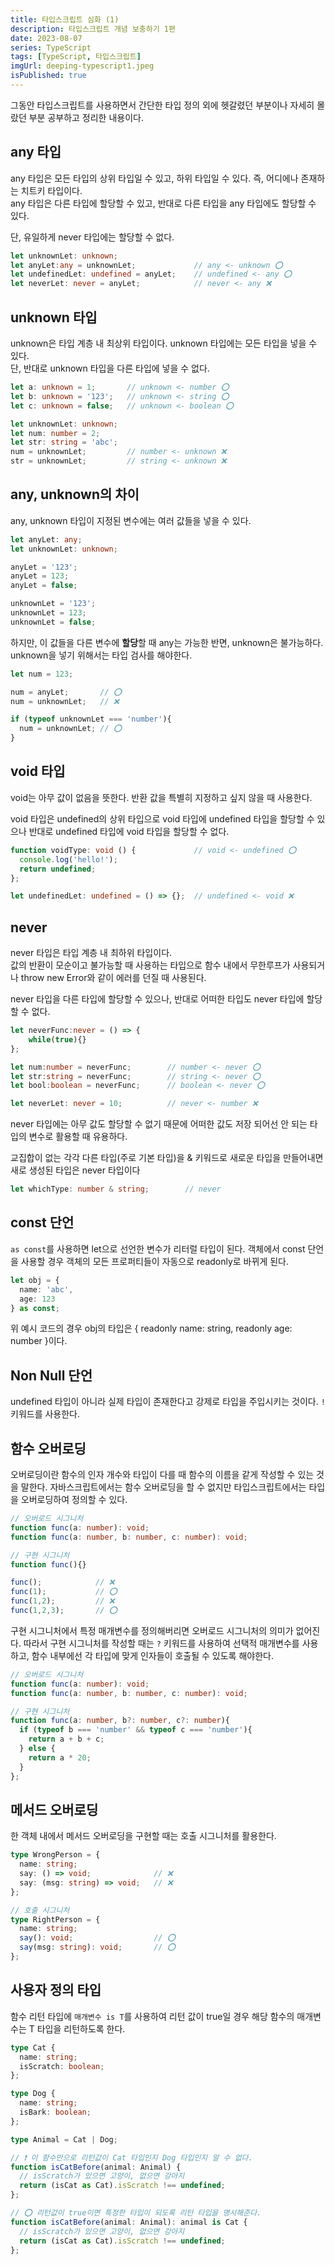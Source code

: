 ```yaml
---
title: 타입스크립트 심화 (1)
description: 타입스크립트 개념 보충하기 1편
date: 2023-08-07
series: TypeScript
tags: [TypeScript, 타입스크립트]
imgUrl: deeping-typescript1.jpeg
isPublished: true
---
```


그동안 타입스크립트를 사용하면서 간단한 타입 정의 외에 헷갈렸던 부분이나 자세히 몰랐던 부분 공부하고 정리한 내용이다.

## any 타입

any 타입은 모든 타입의 상위 타입일 수 있고, 하위 타입일 수 있다. 즉, 어디에나 존재하는 치트키 타입이다.  
any 타입은 다른 타입에 할당할 수 있고, 반대로 다른 타입을 any 타입에도 할당할 수 있다.

단, 유일하게 never 타입에는 할당할 수 없다.

```ts
let unknownLet: unknown;
let anyLet:any = unknownLet;             // any <- unknown ⭕️
let undefinedLet: undefined = anyLet;    // undefined <- any ⭕️
let neverLet: never = anyLet;            // never <- any ❌
```

## unknown 타입

unknown은 타입 계층 내 최상위 타입이다. unknown 타입에는 모든 타입을 넣을 수 있다.  
단, 반대로 unknown 타입을 다른 타입에 넣을 수 없다.

```ts
let a: unknown = 1;       // unknown <- number ⭕️
let b: unknown = '123';   // unknown <- string ⭕️
let c: unknown = false;   // unknown <- boolean ⭕️

let unknownLet: unknown;
let num: number = 2;
let str: string = 'abc';
num = unknownLet;         // number <- unknown ❌
str = unknownLet;         // string <- unknown ❌
```

## any, unknown의 차이

any, unknown 타입이 지정된 변수에는 여러 값들을 넣을 수 있다.

```ts
let anyLet: any;
let unknownLet: unknown;

anyLet = '123';
anyLet = 123;
anyLet = false;

unknownLet = '123';
unknownLet = 123;
unknownLet = false;
```

하지만, 이 값들을 다른 변수에 **할당**할 때 any는 가능한 반면, unknown은 불가능하다. unknown을 넣기 위해서는 타입 검사를 해야한다.

```ts
let num = 123;

num = anyLet;       // ⭕️
num = unknownLet;   // ❌

if (typeof unknownLet === 'number'){
  num = unknownLet; // ⭕️
}
```

## void 타입

void는 아무 값이 없음을 뜻한다. 반환 값을 특별히 지정하고 싶지 않을 때 사용한다.

void 타입은 undefined의 상위 타입으로 void 타입에 undefined 타입을 할당할 수 있으나 반대로 undefined 타입에 void 타입을 할당할 수 없다.

```ts
function voidType: void () {             // void <- undefined ⭕️
  console.log('hello!');
  return undefined;
};

let undefinedLet: undefined = () => {};  // undefined <- void ❌
```

## never

never 타입은 타입 계층 내 최하위 타입이다.  
값의 반환이 모순이고 불가능할 때 사용하는 타입으로 함수 내에서 무한루프가 사용되거나 throw new Error와 같이 에러를 던질 때 사용된다.

never 타입을 다른 타입에 할당할 수 있으나, 반대로 어떠한 타입도 never 타입에 할당할 수 없다.

```ts
let neverFunc:never = () => {
    while(true){}
};

let num:number = neverFunc;        // number <- never ⭕️
let str:string = neverFunc;        // string <- never ⭕️
let bool:boolean = neverFunc;      // boolean <- never ⭕️

let neverLet: never = 10;          // never <- number ❌
```

never 타입에는 아무 값도 할당할 수 없기 때문에 어떠한 값도 저장 되어선 안 되는 타입의 변수로 활용할 때 유용하다.

교집합이 없는 각각 다른 타입(주로 기본 타입)을 & 키워드로 새로운 타입을 만들어내면 새로 생성된 타입은 never 타입이다

```ts
let whichType: number & string;        // never
```

## const 단언

`as const`를 사용하면 let으로 선언한 변수가 리터럴 타입이 된다. 객체에서 const 단언을 사용할 경우 객체의 모든 프로퍼티들이 자동으로 readonly로 바뀌게 된다.

```ts
let obj = {
  name: 'abc',
  age: 123
} as const;
```

위 예시 코드의 경우 obj의 타입은 \{ readonly name: string, readonly age: number \}이다.

## Non Null 단언

undefined 타입이 아니라 실제 타입이 존재한다고 강제로 타입을 주입시키는 것이다. `!` 키워드를 사용한다.

## 함수 오버로딩

오버로딩이란 함수의 인자 개수와 타입이 다를 때 함수의 이름을 같게 작성할 수 있는 것을 말한다. 자바스크립트에서는 함수 오버로딩을 할 수 없지만 타입스크립트에서는 타입을 오버로딩하여 정의할 수 있다.

```ts
// 오버로드 시그니처
function func(a: number): void;
function func(a: number, b: number, c: number): void;

// 구현 시그니처
function func(){}

func();            // ❌
func(1);           // ⭕️
func(1,2);         // ❌
func(1,2,3);       // ⭕️
```

구현 시그니처에서 특정 매개변수를 정의해버리면 오버로드 시그니처의 의미가 없어진다. 따라서 구현 시그니처를 작성할 때는 `?` 키워드를 사용하여 선택적 매개변수를 사용하고, 함수 내부에선 각 타입에 맞게 인자들이 호출될 수 있도록 해야한다.

```ts
// 오버로드 시그니처
function func(a: number): void;
function func(a: number, b: number, c: number): void;

// 구현 시그니처
function func(a: number, b?: number, c?: number){
  if (typeof b === 'number' && typeof c === 'number'){
    return a + b + c;
  } else {
    return a * 20;
  }
};
```

## 메서드 오버로딩

한 객체 내에서 메서드 오버로딩을 구현할 때는 호출 시그니처를 활용한다.

```ts
type WrongPerson = {
  name: string;
  say: () => void;              // ❌
  say: (msg: string) => void;   // ❌
};

// 호출 시그니처
type RightPerson = {
  name: string;
  say(): void;                  // ⭕️
  say(msg: string): void;       // ⭕️
};
```

## 사용자 정의 타입

함수 리턴 타입에 `매개변수 is T`를 사용하여 리턴 값이 true일 경우 해당 함수의 매개변수는 T 타입을 리턴하도록 한다.

```ts
type Cat {
  name: string;
  isScratch: boolean;
};

type Dog {
  name: string;
  isBark: boolean;
};

type Animal = Cat | Dog;

// ❗️ 이 함수만으로 리턴값이 Cat 타입인지 Dog 타입인지 알 수 없다.
function isCatBefore(animal: Animal) {
  // isScratch가 있으면 고양이, 없으면 강아지
  return (isCat as Cat).isScratch !== undefined;
};

// ⭕️ 리턴값이 true이면 특정한 타입이 되도록 리턴 타입을 명시해준다.
function isCatBefore(animal: Animal): animal is Cat {
  // isScratch가 있으면 고양이, 없으면 강아지
  return (isCat as Cat).isScratch !== undefined;
};
```
